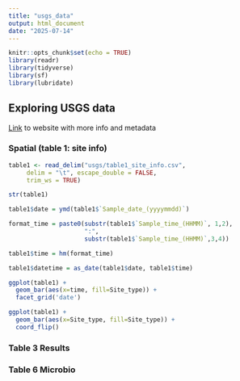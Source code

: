 ```yaml
---
title: "usgs_data"
output: html_document
date: "2025-07-14"
---
```


```r
knitr::opts_chunk$set(echo = TRUE)
library(readr)
library(tidyverse)
library(sf)
library(lubridate)
```

## Exploring USGS data 

[Link](https://www.sciencebase.gov/catalog/item/6400a064d34edc0ffaf4ef1b) to website with more info and metadata 


### Spatial (table 1: site info)

```r

table1 <- read_delim("usgs/table1_site_info.csv", 
     delim = "\t", escape_double = FALSE, 
     trim_ws = TRUE)

str(table1)

table1$date = ymd(table1$`Sample_date_(yyyymmdd)`)

format_time = paste0(substr(table1$`Sample_time_(HHMM)`, 1,2),
                     ":",
                     substr(table1$`Sample_time_(HHMM)`,3,4))

table1$time = hm(format_time)

table1$datetime = as_date(table1$date, table1$time)

ggplot(table1) + 
  geom_bar(aes(x=time, fill=Site_type)) + 
  facet_grid('date')

ggplot(table1) + 
  geom_bar(aes(x=Site_type, fill=Site_type)) +
  coord_flip()

```


### Table 3 Results 

### Table 6 Microbio 

